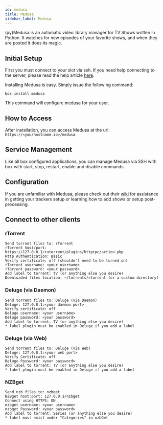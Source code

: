 ```yaml
---
id: medusa
title: Medusa
sidebar_label: Medusa
---
```


(py)Medusa is an automatic video library manager for TV Shows written in Python. It watches for new episodes of your favorite shows, and when they are posted it does its magic.

## Initial Setup

First you must connect to your slot via ssh. If you need help connecting to the server, please read the help article [here](../getting-started/how-do-i-connect.md).

Installing Medusa is easy. Simply issue the following command:

```plaintext main
box install medusa
```

This command will configure medusa for your user.

## How to Access

After installation, you can access Medusa at the url: `https://<yourhostname.io>/medusa`

## Service Management

Like all box configured applications, you can manage Medusa via SSH with box with start, stop, restart, enable and disable commands.


<SystemdTabs service="medusa"/>

## Configuration

If you are unfamiliar with Medusa, please check out their [wiki](https://github.com/pymedusa/Medusa/wiki) for assistance in getting your trackers setup or learning how to add shows or setup post-processing.

## Connect to other clients

### rTorrent
```plaintext
Send torrent files to: rTorrent
rTorrent host/port: https://127.0.0.1/rutorrent/plugins/httprpc/action.php
Http Authentication: Basic
Verify certificate: off (shouldn't need to be turned on)
rTorrent username: <your username>
rTorrent password: <your password>
Add label to torrent: TV (or anything else you desire)
Downloaded files location: ~/torrents/rtorrent (or a custom directory)
```

### Deluge (via Daemon)
```plaintext
Send torrent files to: Deluge (via Daemon)
Deluge: 127.0.0.1:<your daemon port>
Verify certificate: off
Deluge username: <your username>
Deluge password: <your password>
Add label to torrent: TV (or anything else you desire)
* label plugin must be enabled in Deluge if you add a label
```

### Deluge (via Web)
```plaintext
Send torrent files to: Deluge (via Web)
Deluge: 127.0.0.1:<your web port>
Verify Certificate: off
Deluge Password: <your password>
Add label to torrent: TV (or anything else you desire)
* label plugin must be enabled in Deluge if you add a label
```

### NZBget
```plaintext
Send nzb files to: nzbget
NZBget host:port: 127.0.0.1/nzbget
Connect using HTTPS: ON
nzbget username: <your username>
nzbget Password: <your password>
Add label to torrent: Series (or anything else you desire)
* label must exist under "Categories" in nzbGet
```